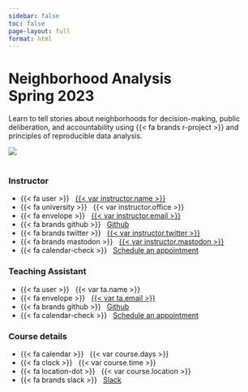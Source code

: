 ```yaml
---
sidebar: false
toc: false
page-layout: full
format: html
---
```


# Neighborhood Analysis <br/>Spring 2023

Learn to tell stories about neighborhoods for decision-making, public deliberation, and accountability using {{< fa brands r-project >}} and principles of reproducible data analysis.

![](neighborhood_hu0759e748e15c0378cd00c54866cc265b_3994708_1200x0_resize_lanczos_2.png) <br/> <br/>

::: home
::: {.grid .course-details}
::: {.g-col-12 .g-col-sm-6 .g-col-md-4}
### Instructor

-   {{< fa user >}}   [{{< var instructor.name >}}](%7B%7B%3C%20var%20instructor.url%20%3E%7D%7D)
-   {{< fa university >}}   {{< var instructor.office >}}
-   {{< fa envelope >}}   <a href="mailto:{{< var instructor.email >}}">{{< var instructor.email >}}</a>
-   {{< fa brands github >}}   [Github](%7B%7B%3C%20var%20instructor.github%20%3E%7D%7D)
-   {{< fa brands twitter >}}   [{{< var instructor.twitter >}}](https://www.twitter.com/%7B%7B%3C%20var%20instructor.twitter%20%3E%7D%7D)
-   {{< fa brands mastodon >}}   [{{< var instructor.mastodon >}}](%7B%7B%3C%20var%20instructor.mastodon%20%3E%7D%7D)
-   {{< fa calendar-check >}}   [Schedule an appointment](%7B%7B%3C%20var%20instructor.calendly_url%20%3E%7D%7D)
:::

::: {.g-col-12 .g-col-sm-6 .g-col-md-4}
### Teaching Assistant

-   {{< fa user >}}   {{< var ta.name >}}
-   {{< fa envelope >}}   <a href="mailto:{{< var ta.email >}}">{{< var ta.email >}}</a>
-   {{< fa brands github >}}   [Github](%7B%7B%3C%20var%20ta.github%20%3E%7D%7D)
-   {{< fa calendar-check >}}   [Schedule an appointment](%7B%7B%3C%20var%20ta.calendly_url%20%3E%7D%7D)
:::

::: {.g-col-12 .g-col-sm-6 .g-col-md-4}
### Course details

-   {{< fa calendar >}}   {{< var course.days >}}
-   {{< fa clock >}}   {{< var course.time >}}
-   {{< fa location-dot >}}   {{< var course.location >}}
-   {{< fa brands slack >}}   [Slack](%7B%7B%3C%20var%20course.slack%20%3E%7D%7D)
:::
:::
:::
